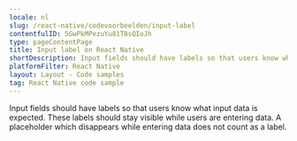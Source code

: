 ```yaml
---
locale: nl
slug: /react-native/codevoorbeelden/input-label
contentfulID: 5GwPkMPezuYu81T8sQIoJh
type: pageContentPage
title: Input label on React Native
shortDescription: Input fields should have labels so that users know what input data is expected.
platformFilter: React Native
layout: Layout - Code samples
tag: React Native code sample
---
```


Input fields should have labels so that users know what input data is expected. These labels should stay visible while users are entering data. A placeholder which disappears while entering data does not count as a label.

<CodeSample id="input-label" locale="nl" platform="react native"/>